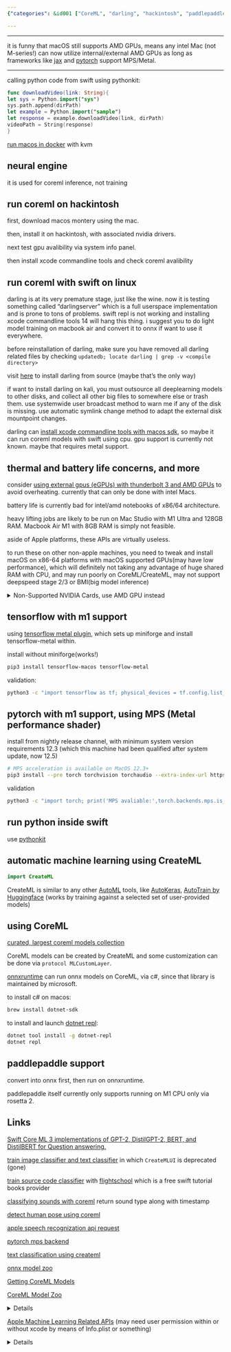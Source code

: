 ```yaml
---
{"categories": &id001 ["CoreML", "darling", "hackintosh", "paddlepaddle", "Swift"], "category": "Deep Learning", "date": "2022-08-06 18:25:22", "description": "This article covers deep learning on MacOS, exploring the use of M-series processors and AMD GPUs for training. It discusses training with a MacBook Air, using TensorFlow Metal and PyTorch with MPS. The article also delves into CoreML image analysis techniques and AutoML for Apple's M1 chips. Additionally, it covers image/video analysis methods, Optical Flow, Person Segmentation, NLP APIs, sentiment analysis, speech recognition, and sound classification using DNNs.", "tags": *id001, "title": "Deeplearning on MacOS M-series Processors"}

---
```


------

it is funny that macOS still supports AMD GPUs, means any intel Mac (not M-series!) can now utilize internal/external AMD GPUs as long as frameworks like [jax](https://developer.apple.com/metal/jax/) and [pytorch](https://pytorch.org/docs/stable/notes/mps.html) support MPS/Metal.

----

calling python code from swift using pythonkit:

```swift
func downloadVideo(link: String){
let sys = Python.import("sys")
sys.path.append(dirPath)
let example = Python.import("sample")
let response = example.downloadVideo(link, dirPath)
videoPath = String(response)
}

```

[run macos in docker](https://github.com/sickcodes/Docker-OSX) with kvm

## neural engine

it is used for coreml inference, not training

## run coreml on hackintosh

first, download macos montery using the mac.

then, install it on hackintosh, with associated nvidia drivers.

next test gpu avalibility via system info panel.

then install xcode commandline tools and check coreml avalibility

## run coreml with swift on linux

darling is at its very premature stage, just like the wine. now it is testing something called "darlingserver" which is a full userspace implementation and is prone to tons of problems. swift repl is not working and installing xcode commandline tools 14 will hang this thing. i suggest you to do light model training on macbook air and convert it to onnx if want to use it everywhere.

before reinstallation of darling, make sure you have removed all darling related files by checking `updatedb; locate darling | grep -v <compile directory>`

visit [here](https://docs.darlinghq.org/build-instructions.html) to install darling from source (maybe that's the only way)

if want to install darling on kali, you must outsource all deeplearning models to other disks, and collect all other big files to somewhere else or trash them. use systemwide user broadcast method to warn me if any of the disk is missing. use automatic symlink change method to adapt the external disk mountpoint changes.

darling can [install xcode commandline tools with macos sdk](https://github.com/darlinghq/darling-docs/blob/master/src/installing-software.md#:~:text=To%20install%20command-line%20developer%20tools%20such%20as%20the,install%20only%20command-line%20tools%20from%20Apple%20by%20running), so maybe it can run coreml models with swift using cpu. gpu support is currently not known. maybe that requires metal support.

## thermal and battery life concerns, and more

consider [using external gpus (eGPUs) with thunderbolt 3 and AMD GPUs](https://support.apple.com/en-us/HT208544) to avoid overheating. currently that can only be done with intel Macs.

battery life is currently bad for intel/amd notebooks of x86/64 architecture.

heavy lifting jobs are likely to be run on Mac Studio with M1 Ultra and 128GB RAM. Macbook Air M1 with 8GB RAM is simply not feasible.

aside of Apple platforms, these APIs are virtually useless.

to run these on other non-apple machines, you need to tweak and install macOS on x86-64 platforms with macOS supported GPUs(may have low performance), which will definitely not taking any advantage of huge shared RAM with CPU, and may run poorly on CoreML/CreateML, may not support deepspeed stage 2/3 or BMI(big model inference)

<details><summary>Non-Supported NVIDIA Cards, use AMD GPU instead</summary>

High Sierra no longer supports NVIDIA Mac.

Mojave – Catalina – BigSur only works with AMD graphics and Intel onboard graphics and only a very small number of old NVIDIA products. Suppose you have GTX 1070, 1080, and the like, you can not use High Sierra onwards because Nvidia does not provide any updates for Mac and can not be used in any other way.

In general, the graphics of the Turing, Pascal, and Maxwell series will never be supported again. The latest Mac version that can use this series of graphics is High Sierra.

</details>

## tensorflow with m1 support

using [tensorflow metal plugin](https://developer.apple.com/metal/tensorflow-plugin/), which sets up miniforge and install tensorflow-metal within.

install without miniforge(works!)

```bash
pip3 install tensorflow-macos tensorflow-metal

```

validation:

```bash
python3 -c "import tensorflow as tf; physical_devices = tf.config.list_physical_devices('GPU'); print('Num GPUs:', len(physical_devices)); print(physical_devices)"

```

## pytorch with m1 support, using MPS (Metal performance shader)

install from nightly release channel, with minimum system version requirements 12.3 (which this machine had been qualified after system update, now 12.5)

```bash
# MPS acceleration is available on MacOS 12.3+
pip3 install --pre torch torchvision torchaudio --extra-index-url https://download.pytorch.org/whl/nightly/cpu

```

validation

```bash
python3 -c "import torch; print('MPS avaliable:',torch.backends.mps.is_available()); print('Built with MPS:',torch.backends.mps.is_built())"

```

## run python inside swift

use [pythonkit](https://github.com/pvieito/PythonKit.git)

## automatic machine learning using CreateML

```swift
import CreateML

```

CreateML is similar to any other [AutoML](https://www.automl.org/automl/) tools, like [AutoKeras](https://autokeras.com/), [AutoTrain by Huggingface](https://huggingface.co/autotrain) (works by training against a selected set of user-provided models)

## using CoreML

[curated, largest coreml models collection](https://github.com/likedan/Awesome-CoreML-Models)

CoreML models can be created by CreateML and some customization can be done via `protocol MLCustomLayer`.

[onnxruntime](https://onnxruntime.ai/) can run onnx models on CoreML, via c#, since that library is maintained by microsoft.

to install c# on macos:

```bash
brew install dotnet-sdk

```

to install and launch [dotnet repl](https://github.com/jonsequitur/dotnet-repl):

```bash
dotnet tool install -g dotnet-repl
dotnet repl

```

## paddlepaddle support

convert into onnx first, then run on onnxruntime.

paddlepaddle itself currently only supports running on M1 CPU only via rosetta 2.

## Links

[Swift Core ML 3 implementations of GPT-2, DistilGPT-2, BERT, and DistilBERT for Question answering.](https://github.com/huggingface/swift-coreml-transformers)

[train image classifier and text classifier](https://www.appcoda.com/create-ml/) in which `CreateMLUI` is deprecated (gone)

[train source code classifier](https://flight.school/articles/classifying-programming-languages-with-createml/) with [flightschool](https://flight.school/) which is a free swift tutorial books provider

[classifying sounds with coreml](https://developer.apple.com/documentation/soundanalysis/classifying_sounds_in_an_audio_file) return sound type along with timestamp

[detect human pose using coreml](https://developer.apple.com/documentation/coreml/model_integration_samples/detecting_human_body_poses_in_an_image)

[apple speech recognization api request](https://developer.apple.com/documentation/speech/sfspeechrecognitionrequest)

[pytorch mps backend](https://pytorch.org/docs/stable/notes/mps.html)

[text classification using createml](https://heartbeat.comet.ml/text-classification-on-ios-using-create-ml-f71d7191404a)

[onnx model zoo](https://github.com/onnx/models)

[Getting CoreML Models](https://developer.apple.com/documentation/coreml/getting_a_core_ml_model)

[CoreML Model Zoo](https://developer.apple.com/machine-learning/models/)

<details>

<p>

FCRN-DepthPrediction

Depth Estimation

Predict the depth from a single image.

View Models

MNIST

Drawing Classification

Classify a single handwritten digit (supports digits 0-9).

View Model

UpdatableDrawingClassifier

Drawing Classification

Drawing classifier that learns to recognize new drawings based on a K-Nearest Neighbors model (KNN).

View Model and Code Sample

MobileNetV2

Image Classification

The MobileNetv2 architecture trained to classify the dominant object in a camera frame or image.

View Models and Code Sample

Resnet50

Image Classification

A Residual Neural Network that will classify the dominant object in a camera frame or image.

View Models and Code Sample

SqueezeNet

Image Classification

A small Deep Neural Network architecture that classifies the dominant object in a camera frame or image.

View Models and Code Sample

DeeplabV3

Image Segmentation

Segment the pixels of a camera frame or image into a predefined set of classes.

View Models

YOLOv3

Object Detection

Locate and classify 80 different types of objects present in a camera frame or image.

View Models and Code Sample

YOLOv3-Tiny

Object Detection

Locate and classify 80 different types of objects present in a camera frame or image.

View Models and Code Sample

PoseNet

Pose Estimation

Estimates up to 17 joint positions for each person in an image.

View Models and Code Sample

Text

BERT-SQuAD

Question Answering

Find answers to questions about paragraphs of text.

View Model and Code Sample

</p></details>

[Apple Machine Learning Related APIs](https://developer.apple.com/machine-learning/api/) (may need user permission within or without xcode by means of Info.plist or something)

<details>

<p>

Vision

Build features that can process and analyze images and video using computer vision.

View Vision framework

Image Classification

Automatically identify the content in images.

View API

Image Saliency

Quantify and visualize the key part of an image or where in the image people are likely to look.

View API

Image Alignment

Analyze and manage the alignment of images.

View API

Image Similarity

Generate a feature print to compute distance between images.

View API

Object Detection

Find and label objects in images.

View API

Object Tracking

Track moving objects in video.

View API

Trajectory Detection

Detect the trajectory of objects in motion in video.

View API

Contour Detection

Trace the edges of objects and features in images and video.

View API

Text Detection

Detect regions of visible text in images.

View API

Text Recognition

Find, recognize, and extract text from images.

View API

Face Detection

Detect human faces in images.

View API

Face Tracking

Track faces from a camera feed in real time.

View API

Face Landmarks

Find facial features in images by detecting landmarks on faces.

View API

Face Capture Quality

Compare face capture quality in a set of images.

View API

Human Body Detection

Find regions that contain human bodies in images.

View API

Body Pose

Detect landmarks on people in images and video.

View API

Hand Pose

Detect landmarks on human hands in images and video.

View API

Animal Recognition

Find cats and dogs in images.

View API

Barcode Detection

Detect and analyze barcodes in images.

View API

Rectangle Detection

Find rectangular regions in images.

View API

Horizon Detection

Determine the horizon angle in images.

View API

Optical Flow

Analyze the pattern of motion of objects between consecutive video frames.

View API

Person Segmentation New

Produce a matte image for a person in an image.

View API

Document Detection New

Detect rectangular regions in images that contain text.

View API

Natural Language

Analyze natural language text and deduce its language-specific metadata.

View Natural Language framework

Tokenization

Enumerate the words in text strings.

View API

Language Identification

Recognize the language of bodies of text.

View API

Named Entity Recognition

Use a linguistic tagger to name entities in a string.

View API

Part of Speech Tagging

Classify nouns, verbs, adjectives, and other parts of speech in a string.

View API

Word Embedding

Get a vector representation for any word and find similarity between two words or nearest neighbors for a word.

View API

Sentence Embedding

Get a vector representation for any string and find similarity between two strings.

View API

Sentiment Analysis

Score text as positive, negative, or neutral based on the sentiment.

View API

Speech

Take advantage of speech recognition and saliency features for a variety of languages.

View Speech framework

Speech Recognition

Recognize and analyze speech in audio and get back data like transcripts.

View API

Sound Analysis

Analyze audio and recognize it as a particular type, such as laughter or applause.

View Sound Analysis framework

Sound Classification

Analyze sounds in audio using the built-in sound classifier or a custom Core ML sound classification model.

View API

</p></details>

